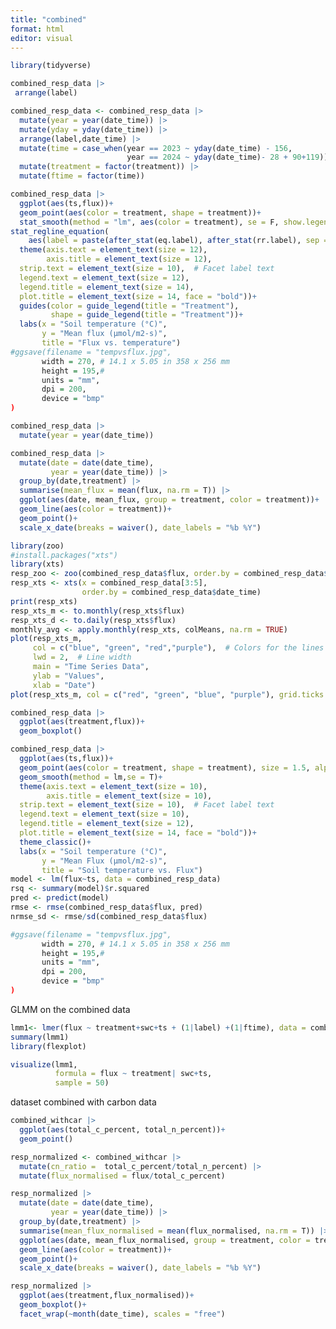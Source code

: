 ```yaml
---
title: "combined"
format: html
editor: visual
---
```


```r
library(tidyverse)
```

```r
combined_resp_data |> 
 arrange(label)
```

```r
combined_resp_data <- combined_resp_data |> 
  mutate(year = year(date_time)) |> 
  mutate(yday = yday(date_time)) |> 
  arrange(label,date_time) |> 
  mutate(time = case_when(year == 2023 ~ yday(date_time) - 156, 
                          year == 2024 ~ yday(date_time)- 28 + 90+119)) |> 
  mutate(treatment = factor(treatment)) |> 
  mutate(ftime = factor(time))
```

```r
combined_resp_data |> 
  ggplot(aes(ts,flux))+
  geom_point(aes(color = treatment, shape = treatment))+
  stat_smooth(method = "lm", aes(color = treatment), se = F, show.legend = F)+
stat_regline_equation(
    aes(label = paste(after_stat(eq.label), after_stat(rr.label), sep = "~~~~"), color = treatment), show.legend = F)+
  theme(axis.text = element_text(size = 12),
        axis.title = element_text(size = 12),
  strip.text = element_text(size = 10),  # Facet label text
  legend.text = element_text(size = 12),
  legend.title = element_text(size = 14),
  plot.title = element_text(size = 14, face = "bold"))+
  guides(color = guide_legend(title = "Treatment"),
         shape = guide_legend(title = "Treatment"))+
  labs(x = "Soil temperature (°C)",
       y = "Mean flux (μmol/m2-s)",
       title = "Flux vs. temperature")
#ggsave(filename = "tempvsflux.jpg",
       width = 270, # 14.1 x 5.05 in 358 x 256 mm 
       height = 195,# 
       units = "mm",
       dpi = 200,
       device = "bmp"
)
```
```r
combined_resp_data |> 
  mutate(year = year(date_time))

combined_resp_data |> 
  mutate(date = date(date_time),
         year = year(date_time)) |> 
  group_by(date,treatment) |> 
  summarise(mean_flux = mean(flux, na.rm = T)) |> 
  ggplot(aes(date, mean_flux, group = treatment, color = treatment))+
  geom_line(aes(color = treatment))+
  geom_point()+
  scale_x_date(breaks = waiver(), date_labels = "%b %Y")
```

```r
library(zoo)
#install.packages("xts")
library(xts)
resp_zoo <- zoo(combined_resp_data$flux, order.by = combined_resp_data$date_time)
resp_xts <- xts(x = combined_resp_data[3:5],
                order.by = combined_resp_data$date_time)
print(resp_xts)
resp_xts_m <- to.monthly(resp_xts$flux)
resp_xts_d <- to.daily(resp_xts$flux)
monthly_avg <- apply.monthly(resp_xts, colMeans, na.rm = TRUE)
plot(resp_xts_m, 
     col = c("blue", "green", "red","purple"),  # Colors for the lines
     lwd = 2,  # Line width
     main = "Time Series Data", 
     ylab = "Values", 
     xlab = "Date")
plot(resp_xts_m, col = c("red", "green", "blue", "purple"), grid.ticks.on = "days", major.ticks = "days", grid.col = "lightgrey")


```


```r
combined_resp_data |> 
  ggplot(aes(treatment,flux))+
  geom_boxplot()
```

```r
combined_resp_data |> 
  ggplot(aes(ts,flux))+
  geom_point(aes(color = treatment, shape = treatment), size = 1.5, alpha = 1)+
  geom_smooth(method = lm,se = T)+
  theme(axis.text = element_text(size = 10),
        axis.title = element_text(size = 10),
  strip.text = element_text(size = 10),  # Facet label text
  legend.text = element_text(size = 10),
  legend.title = element_text(size = 12),
  plot.title = element_text(size = 14, face = "bold"))+
  theme_classic()+
  labs(x = "Soil temperature (°C)",
       y = "Mean Flux (μmol/m2-s)",
       title = "Soil temperature vs. Flux")
model <- lm(flux~ts, data = combined_resp_data)
rsq <- summary(model)$r.squared
pred <- predict(model)
rmse <- rmse(combined_resp_data$flux, pred)
nrmse_sd <- rmse/sd(combined_resp_data$flux)

#ggsave(filename = "tempvsflux.jpg",
       width = 270, # 14.1 x 5.05 in 358 x 256 mm 
       height = 195,# 
       units = "mm",
       dpi = 200,
       device = "bmp"
)
```


GLMM on the combined data
```r
lmm1<- lmer(flux ~ treatment+swc+ts + (1|label) +(1|ftime), data = combined_resp_data)
summary(lmm1)
library(flexplot)

visualize(lmm1, 
          formula = flux ~ treatment| swc+ts,
          sample = 50) 
```
dataset combined with carbon data
```r
combined_withcar |> 
  ggplot(aes(total_c_percent, total_n_percent))+
  geom_point()
```

```r
resp_normalized <- combined_withcar |> 
  mutate(cn_ratio =  total_c_percent/total_n_percent) |> 
  mutate(flux_normalised = flux/total_c_percent)
```

```r
resp_normalized |> 
  mutate(date = date(date_time),
         year = year(date_time)) |> 
  group_by(date,treatment) |> 
  summarise(mean_flux_normalised = mean(flux_normalised, na.rm = T)) |> 
  ggplot(aes(date, mean_flux_normalised, group = treatment, color = treatment))+
  geom_line(aes(color = treatment))+
  geom_point()+
  scale_x_date(breaks = waiver(), date_labels = "%b %Y")
```

```r
resp_normalized |> 
  ggplot(aes(treatment,flux_normalised))+
  geom_boxplot()+
  facet_wrap(~month(date_time), scales = "free")
```

